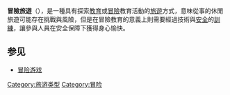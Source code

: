 {{original research|time=2012-01-23T12:09:00+00:00}}
{{unreferenced|time=2012-01-23T12:09:00+00:00}}
'''冒險旅遊'''（{{lang-en|Adventure travel}}），是一種具有探索[[教育|教育]]或[[冒險|冒險]]教育活動的[[旅遊|旅遊]]方式，意味從事的休閒旅遊可能存在挑戰與風險，但是在冒險教育的意義上則需要經過技術與[[安全|安全]]的[[訓練|訓練]]，讓參與人員在安全保障下獲得身心愉快。
==参见==
*[[冒险游戏|冒险游戏]]
[[Category:旅游类型|Category:旅游类型]]
[[Category:冒险|Category:冒险]]